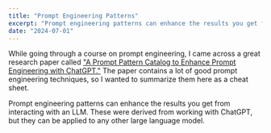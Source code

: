 ```yaml
---
title: "Prompt Engineering Patterns"
excerpt: "Prompt engineering patterns can enhance the results you get from interacting with an LLM. Here is a set of established patterns you can use with OpenAI or any other large language model."
date: "2024-07-01"
---
```


While going through a course on prompt engineering, I came across a great research paper called ["A Prompt Pattern Catalog to Enhance Prompt Engineering with ChatGPT."](https://arxiv.org/abs/2302.11382) The paper contains a lot of good prompt engineering techniques, so I wanted to summarize them here as a cheat sheet.

Prompt engineering patterns can enhance the results you get from interacting with an LLM. These were derived from working with ChatGPT, but they can be applied to any other large language model.

<PromptPatterns />